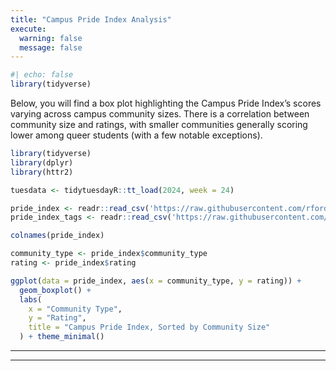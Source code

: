 ```yaml
---
title: "Campus Pride Index Analysis"
execute: 
  warning: false
  message: false
---
```



```r
#| echo: false
library(tidyverse)
```

Below, you will find a box plot highlighting the Campus Pride Index's scores varying across campus community sizes. There is a correlation between community size and ratings, with smaller communities generally scoring lower among queer students (with a few notable exceptions).

```r


library(tidyverse)
library(dplyr)
library(httr2)

tuesdata <- tidytuesdayR::tt_load(2024, week = 24)

pride_index <- readr::read_csv('https://raw.githubusercontent.com/rfordatascience/tidytuesday/master/data/2024/2024-06-11/pride_index.csv')
pride_index_tags <- readr::read_csv('https://raw.githubusercontent.com/rfordatascience/tidytuesday/master/data/2024/2024-06-11/pride_index_tags.csv')

colnames(pride_index)

community_type <- pride_index$community_type
rating <- pride_index$rating

ggplot(data = pride_index, aes(x = community_type, y = rating)) +
  geom_boxplot() +   
  labs(
    x = "Community Type",
    y = "Rating",
    title = "Campus Pride Index, Sorted by Community Size"
  ) + theme_minimal()


```

---

---
